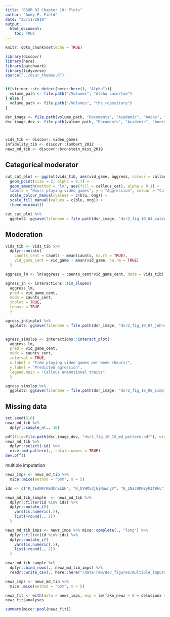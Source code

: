 ```yaml
---
title: "DSUR 02 Chapter 10: Plots"
author: "Andy P. Field"
date: "25/11/2019"
output: 
  html_document:
    toc: TRUE
---
```


```r
knitr::opts_chunk$set(echo = TRUE)

library(discovr)
library(here)
library(patchwork)
library(tidyverse)
source("../dsur_themes.R")


if(stringr::str_detect(here::here(), "Alpha")){
  volume_path <- file.path("/Volumes", "Alpha Lacertae")
} else {
  volume_path <- file.path("/Volumes", "the_repository")
}

dsr_image <- file.path(volume_path, "Documents", "Academic", "books", "discovering_statistics", "dsu_r", "dsr_02", "dsr2_docs", "dsr2_images", "dsr2_figures", "dsr2_ch_10_figures")
dsr_image_dev <- file.path(volume_path, "Documents", "Academic", "books", "discovering_statistics", "dsu_r", "dsr_02", "dsr2_docs", "dsr2_images", "dsr2_image_dev", "dsr2_omni_files", "dsr2_omni_dev")



vids_tib <- discovr::video_games
infidelity_tib <- discovr::lambert_2012
newz_md_tib <- discovr::bronstein_miss_2019

```

## Categorical moderator

```r
cut_cat_plot <- ggplot(vids_tib, aes(vid_game, aggress, colour = callous_cat)) +
  geom_point(size = 2, alpha = 0.7) +
  geom_smooth(method = "lm", aes(fill = callous_cat), alpha = 0.1) +
  labs(x = "Hours playing video games", y = "Aggression", colour = "Callous traits", fill = "Callous traits") +
  scale_colour_manual(values = c(blu, ong)) +
  scale_fill_manual(values = c(blu, ong)) +
  theme_minimal()

cut_cat_plot %>%
  ggplot2::ggsave(filename = file.path(dsr_image, "dsr2_fig_10_04_categorical_moderator.pdf"), width = 15, height = 10, unit = "cm")

```

## Moderation

```r

vids_tib <- vids_tib %>% 
  dplyr::mutate(
    caunts_cent = caunts - mean(caunts, na.rm = TRUE),
    vid_game_cent = vid_game - mean(vid_game, na.rm = TRUE)
  )

aggress_lm <- lm(aggress ~ caunts_cent*vid_game_cent, data = vids_tib)

agress_jn <- interactions::sim_slopes(
  aggress_lm,
  pred = vid_game_cent,
  modx = caunts_cent,
  jnplot = TRUE,
  robust = TRUE
  )

agress_jn$jnplot %>% 
  ggplot2::ggsave(filename = file.path(dsr_image, "dsr2_fig_10_07_johnson-neyman_interval.pdf"), width = 15, height = 10, unit = "cm")


agress_simslop <- interactions::interact_plot(
  aggress_lm,
  pred = vid_game_cent,
  modx = caunts_cent,
  interval = TRUE,
  x.label = "Time playing video games per week (hours)",
  y.label = "Predicted agression",
  legend.main = "Callous unemotional traits"
  )

agress_simslop %>% 
  ggplot2::ggsave(filename = file.path(dsr_image, "dsr2_fig_10_08_simple_slopes.pdf"), width = 15, height = 10, unit = "cm")

```

## Missing data

```r
set.seed(616)
newz_md_tib %>% 
  dplyr::sample_n(., 10)
```




```r
pdf(file=file.path(dsr_image_dev, "dsr2_fig_10_15_md_pattern.pdf"), width = 10, height = 7)
newz_md_tib %>%
  dplyr::select(-id) %>% 
  mice::md.pattern(., rotate.names = TRUE)
dev.off()
```
multiple imputation

```r
newz_imps <- newz_md_tib %>% 
  mice::mice(method = "pmm", m = 5)

ids <- c("R_tEANRrR9dhnELbH", "R_UYHM5dj6jNuwnyV", "R_1Nac0KH2yUIf8FL", "R_8uMt5tRNiusnHTr", "R_3rM7LolOYmX4RkG")

newz_md_tib_sample  <- newz_md_tib %>% 
  dplyr::filter(id %in% ids) %>% 
  dplyr::mutate_if(
    vars(is.numeric(.)),
    list(~round(., 2))
  )

newz_md_tib_imps <- newz_imps %>% mice::complete(., "long") %>% 
  dplyr::filter(id %in% ids) %>%  
  dplyr::mutate_if(
    vars(is.numeric(.)),
    list(~round(., 2))
  )

newz_md_tib_sample %>% 
  dplyr::bind_rows(., newz_md_tib_imps) %>% 
  readr::write_csv(., here::here("/data-raw/dev_figures/multiple_imputation_data.csv"))


```


```r

newz_imps <- newz_md_tib %>% 
  mice::mice(method = "pmm", m = 5)

newz_fit <- with(data = newz_imps, exp = lm(fake_newz ~ 0 + delusionz + thinkz_open + thinkz_anal))
newz_fit$analyses

summary(mice::pool(newz_fit))
```



